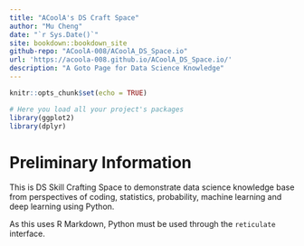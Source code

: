 ---
title: "ACoolA's DS Craft Space"
author: "Mu Cheng"
date: "`r Sys.Date()`"
site: bookdown::bookdown_site
github-repo: "ACoolA-008/ACoolA_DS_Space.io"
url: 'https://acoola-008.github.io/ACoolA_DS_Space.io/'
description: "A Goto Page for Data Science Knowledge"
---

```{r setup, include=FALSE}
knitr::opts_chunk$set(echo = TRUE)

# Here you load all your project's packages
library(ggplot2)
library(dplyr)
```

# Preliminary Information {.unnumbered}

This is DS Skill Crafting Space to demonstrate data science knowledge base from perspectives of coding, statistics, probability, machine learning and deep learning using Python.

As this uses R Markdown, Python must be used through the `reticulate` interface.
